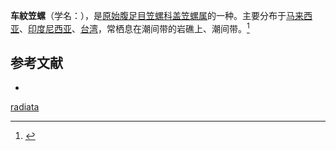 {{Speciesbox
| name = 车紋笠螺
| image = Cellana_radiata_radiata_01.JPG
| image_width = 300px
| genus = Cellana
| species = radiata
| authority = Born, 1778
}}
'''车紋笠螺'''（学名：''{{lang|la|Cellana radiata}}''），是[[原始腹足目|原始腹足目]][[笠螺科|笠螺科]][[盖笠螺属|盖笠螺属]]的一种。主要分布于[[马来西亚|马来西亚]]、[[印度尼西亚|印度尼西亚]]、[[台湾|台湾]]，常栖息在潮间带的岩礁上、潮间带。<ref>{{cite web|url=http://shell.sinica.edu.tw/chinese/shellbase_detail.php?science_no=54|title=国际贝库：车紋笠螺|publisher=台湾贝类资料库|accessdate=2009-08-11|archive-date=2016-03-04|archive-url=https://web.archive.org/web/20160304113934/http://shell.sinica.edu.tw/chinese/shellbase_detail.php?science_no=54|dead-url=no}}</ref>

== 参考文献 ==
{{reflist|2}}
* {{TaiBNET| zh=車輪笠螺 | id=316538 | binomial=Cellana radiata | authority=Born, 1778 | var= | accessdate=2013-01-24}}
{{Taxonbar|from=Q3657174}}

[[Category:盖笠螺属|radiata]]